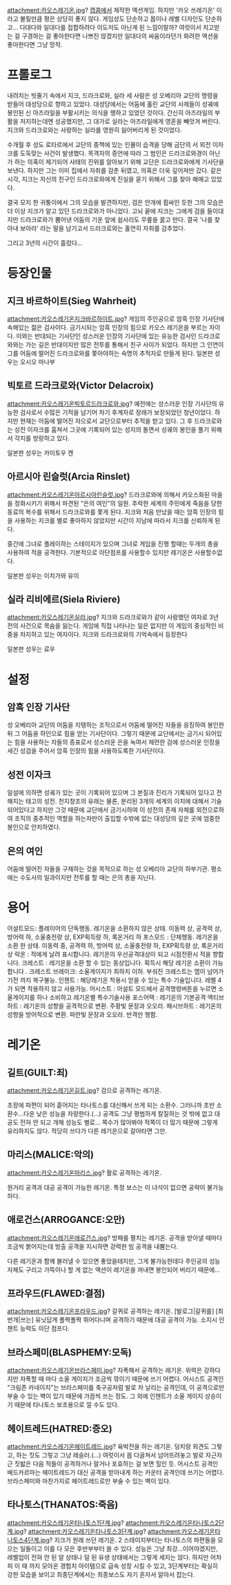 attachment:카오스레기온.jpg?
[[캡콤]]에서 제작한 액션게임. 하지만 '카오 쓰레기온' 이라고 불릴만큼 평은 상당히 좋지 않다. 게임성도 단순하고 몹이나 레벨 디자인도 단순하고... 다대다와 일대다를 접합하려다 이도저도 아닌게 된 느낌이랄까? 여럿이서 치고받는 걸 구경하는 걸 좋아한다면 나쁘진 않겠지만 일대다의 싸움이라던가 화려한 액션을 좋아한다면 그냥 망작.

= 프롤로그 =
내려치는 빗줄기 속에서 지크, 드라크로와, 실라 세 사람은 성 오베리아 교단의 명령을 받들어 대성당으로 향하고 있었다. 대성당에서는 어둠에 홀린 교단의 사제들이 성궤에 봉인된 신 아즈라일을 부활시키는 의식을 행하고 있었던 것이다. 간신히 아즈라일의 부활을 저지하는데엔 성공했지만, 그 대가로 실라는 아즈라일에게 영혼을 빼앗겨 버린다. 지크와 드라크로와는 사랑하는 실라를 영원히 잃어버리게 된 것이었다. 

수개월 후 성도 로타르에서 교단의 중책에 있는 인물이 습격을 당해 금단의 서 외전 이자크를 도둑맞는 사건이 발생했다. 목격자의 증언에 따라 그 범인은 드라크로와경이 아닌가 하는 의혹이 제기되어 사태의 진위를 알아보기 위해 교단은 드라크로와에게 기사단을 보낸다. 하지만 그는 이미 집에서 자취를 감춘 뒤였고, 의혹은 더욱 깊어져만 갔다. 같은 시각, 지크는 자신의 친구인 드라크로와에게 진실을 묻기 위해서 그를 찾아 해매고 있었다. 

결국 모지 한 귀퉁이에서 그의 모습을 발견하지만, 검은 안개에 휩싸인 듯한 그의 모습은 더 이상 지크가 알고 있던 드라크로와가 아니었다. 고뇌 끝에 지크는 그에게 검을 들이대지만 드라크로와가 뿜어낸 어둠의 기운 앞에 쉽사리도 무릎을 꿇고 만다. 결국 '나를 찾아내 보아라' 라는 말을 남기고서 드라크로와는 홀연히 자취를 감추었다.

그리고 3년의 시간이 흘렀다...


= 등장인물 =
== 지크 바르하이트(Sieg Wahrheit) ==
attachment:카오스레기온지크바르하이트.jpg?
게임의 주인공으로 암흑 인장 기사단에 속해있는 젊은 검사이다. 금기시되는 암흑 인장의 힘으로 카오스 레기온을 부르는 자이다. 이와는 반대되는 기사단인 성스러운 인장의 기사단에 있는 유능한 검사인 드라크로와와는 가는 길은 반대이지만 많은 전투를 통해서 친구 사이가 되었다. 하지만 그 인연이 그를 어둠에 떨어진 드라크로와를 쫓아야하는 숙명의 추적자로 만들게 된다.
일본판 성우는 오시오 마나부
== 빅토르 드라크로와(Victor Delacroix) ==
attachment:카오스레기온빅토르드라크로와.jpg?
예전에는 성스러운 인장 기사단의 유능한 검사로서 수많은 기적을 남기어 차기 후계자로 장래가 보장되었던 청년이었다. 하지만 현재는 어둠에 떨어진 자으로서 교단으로부터 추적을 받고 있다. 그 후 드라크로와는 성전 이자크를 훔쳐서 그곳에 기록되어 있는 성지의 돌면서 성궤의 봉인을 풀기 위해서 각지를 방랑하고 있다.

일본판 성우는 카이토우 켄
== 아르시아 린슬럿(Arcia Rinslet) ==
attachment:카오스레기온아르시아린슬럿.jpg?
드라크로와에 의해서 카오스화된 마을을 정화시키기 위해서 파견된 "은의 여인"의 일원. 추락한 세계의 주민에게 죽음을 당한 동료의 복수를 위해서 드라크로와를 쫓게 된다. 지크와 처음 만났을 때는 암흑 인장의 힘을 사용하는 지크를 별로 좋아하지 않았지만 시간이 지남에 따라서 지크를 신뢰하게 된다.

중간에 그녀로 플레이하는 스테이지가 있으며 그녀로 게임을 진행 할때는 두개의 총을 사용하여 적을 공격한다. 기본적으로 이단점프를 사용할수 있지만 레기온은 사용할수없다.

일본판 성우는 이치가와 유이
== 실라 리비에르(Siela Riviere) ==
attachment:카오스레기온실라.jpg?
지크와 드라크로와가 같이 사랑했던 여자로 3년 전의 사건으로 목숨을 잃는다. 게임에 직접 나타나는 일은 없지만 이 게임의 중심적인 비중을 차지하고 있는 여자이다. 지크와 드라크로와의 기억속에서 등장한다

일본판 성우는 료우
= 설정 =
== 암흑 인장 기사단 ==
성 오베리아 교단의 어둠을 지탱하는 조직으로서 어둠에 떨어진 자들을 응징하여 봉인한 뒤 그 어둠을 하인으로 힘을 얻는 기사단이다. 그렇기 때문에 교단에서는 금기시 되어있는 힘을 사용하는 자들의 증표로서 성스러운 은을 녹여서 제련한 검에 성스러운 인장을 새긴 성검을 주어서 암흑 인장의 힘을 사용하도록한 기사단이다.

== 성전 이자크 ==
일설에 의하면 성궤가 있는 곳이 기록되어 있으며 그 본질과 진리가 기록되어 있다고 전해지는 태고의 성전. 천지창조의 유래는 물론, 분리된 3개의 세계의 이치에 대해서 기술되어있다고 하지만 그것 때문에 교단에서 금기시하여 이 성전의 존재 자체를 외전으로하여 조직의 중추적인 역할을 하는자만이 출입할 수밖에 없는 대성당의 깊은 곳에 엄중한 봉인으로 안치하였다.

== 은의 여인 ==
어둠에 떨어진 자들을 구제하는 것을 목적으로 하는 성 오베리아 교단의 하부기관. 평소에는 수도사의 일과이지만 전투를 할 때는 은의 총을 지닌다.

= 용어 =
어설트모드: 플레이어의 단독행동. 레기온을 소환하지 않은 상태. 이동력 상, 공격력 상, 방어력 하, 소울충전량 상, EXP획득량 하, 록온거리 하
포스모드 : 단체행동. 레기온을 소환 한 상태. 이동력 중, 공격력 하, 방어력 상, 소울충전량 하, EXP획득량 상, 록온거리 상
락온 : 적에게 날려 표시합니다. 레기온의 우선공격대상이 되고 시점전환시 적을 향합니다.
크레스트 : 레기온을 소환 할 수 있는 동상입니다. 획득시 해당 레기온 소환이 가능합니다 .
크레스트 브레이크: 소울게이지가 최하치 이하. 부숴진 크레스트는 맵이 넘어가기전 까지 복구불능.
인챈트 : 해당레기온 착용시 얻을 수 있는 특수 기술입니다. 레벨 4가 되면 착용하지 않고 사용가능.
어시스트 : 어설트 모드에서 공격명령버튼을 누르면 소울게이지를 하나 소비하고 레기온별 특수기술사용
포스어택 : 레기온의 기본공격
액티브하트 : 레기온의 성향을 공격적으로 변환. 주황빛 문장과 오오라.
패시브하트 : 레기온의 성향을 방어적으로 변환. 파란빛 문장과 오오라. 반격만 행함.
= 레기온 =
== 길트(GUILT:죄) ==
attachment:카오스레기온길트.jpg?
검으로 공격하는 레기온.

초장에 파편이 되어 흩어지는 타나토스를 대신해서 쓰게 되는 소환수. 그러니까 초반 소환수...다운 낮은 성능을 자랑한다.(...) 공격도 그냥 평범하게 칼질하는 것 밖에 없고 대공도 전혀 안 되고 개체 성능도 별로... 쪽수가 많아봐야 적쪽이 더 많기 때문에 그렇게 유리하지도 않다. 적당히 쓰다가 다른 레기온으로 갈아타면 그만. 

== 마리스(MALICE:악의) ==
attachment:카오스레기온마리스.jpg?
활로 공격하는 레기온.

원거리 공격과 대공 공격이 가능한 레기온. 특정 보스는 이 녀석이 없으면 공략이 불가능하다. 

== 애로건스(ARROGANCE:오만) ==
attachment:카오스레기온애로건스.jpg?
방패를 펼치는 레기온. 공격을 받아낼 때마다 조금씩 붉어지는데 방출 공격을 지시하면 강력한 빔 공격을 내뿜는다.

다른 레기온과 함께 불러낼 수 있으면 좋았을테지만, 그게 불가능한데다 주인공의 성능 자체도 구리고 가뜩이나 할 게 없는 액션이 레기온을 꺼내면 봉인되어 버리기 때문에...

== 프라우드(FLAWED:결점) ==
attachment:카오스레기온프라우드.jpg?
갈퀴로 공격하는 레기온. [발로그|갈퀴를] [최번개|쓰는] 유닛답게 폴짝폴짝 뛰어다니며 공격하기 때문에 대공 공격이 가능. 소지시 인챈트 능력도 이단 점프다.

== 브라스페미(BLASPHEMY:모독) ==
attachment:카오스레기온브라스페미.jpg?
자폭해서 공격하는 레기온. 위력은 강하다지만 자폭할 때 마다 소울 게이지가 조금씩 깎이기 때문에 쓰기 어렵다. 어시스트 공격인 "크림존 카네이지"는 브라스페미를 축구공처럼 발로 차 날리는 공격인데, 이 공격으로만 부술 수 있는 벽이 있기 때문에 가끔씩 쓰는 정도. 그 외에 인챈트가 소울 게이지 상승이기 때문에 타나토스 보조용으로 낄 수도 있다.

== 헤이트레드(HATRED:증오) ==
attachment:카오스레기온헤이트레드.jpg?
육박전을 하는 레기온. 덩치랑 외견도 그렇고, 하는 짓도 그렇고 그냥 레슬러.(...) 여럿이서 몹 다굴쳐서 넘어뜨려놓고 발로 자근자근 짓밟은 다음 적들이 공격하거나 말거나 포효하는 걸 보면 힐인 듯. 어시스트 공격인 배드카르마는 헤이트레드가 대신 공격을 받아내게 하는 카운터 공격인데 쓰기는 어렵다. 브라스페미와 마찬가지로 헤이트레드로만 부술 수 있는 벽이 있다. 

== 타나토스(THANATOS:죽음) ==
attachment:카오스레기온타나토스1단계.jpg?
attachment:카오스레기온타나토스2단계.jpg?
attachment:카오스레기온타나토스3단계.jpg?
attachment:카오스레기온타나토스4단계.jpg?
지크가 원래 쓰던 레기온. 2 스테이지부터는 타나토스의 파편들을 모으는 일들이고 이를 다 모은 후반부부터 쓸 수 있다.
성능은 그냥 최강...이어야겠지만, 레벨업이 전혀 안 된 알 상태나 덜 된 유생 상태에서는 그렇게 세지는 않다. 하지만 어차피 이 때 까지 모아온 경험치 아이템으로 급속 성장 시킬 수 있고, 3단계부터는 확실히 강한 모습을 보이고 최종단계에서는 최종보스도 자기 혼자서 알아서 잡는다.
